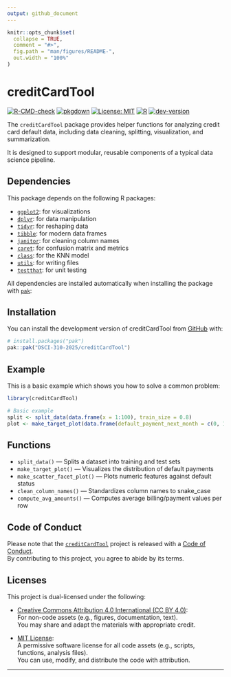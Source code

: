 ```yaml
---
output: github_document
---
```


<!-- README.md is generated from README.Rmd. Please edit that file -->

```r
knitr::opts_chunk$set(
  collapse = TRUE,
  comment = "#>",
  fig.path = "man/figures/README-",
  out.width = "100%"
)
```

# creditCardTool



<!-- badges: start -->
[![R-CMD-check](https://github.com/DSCI-310-2025/creditCardTool/actions/workflows/R-CMD-check.yaml/badge.svg)](https://github.com/DSCI-310-2025/creditCardTool/actions/workflows/R-CMD-check.yaml)
[![pkgdown](https://github.com/DSCI-310-2025/creditCardTool/actions/workflows/pkgdown.yaml/badge.svg)](https://DSCI-310-2025.github.io/creditCardTool/)
[![License: MIT](https://img.shields.io/badge/license-MIT-yellow.svg)](LICENSE.md)
[![R](https://img.shields.io/badge/R-%3E=4.0.0-blue)](https://cran.r-project.org/)
[![dev-version](https://img.shields.io/badge/dev%20version-0.0.0.9000-brightgreen)](https://github.com/DSCI-310-2025/creditCardTool)
<!-- badges: end -->



The `creditCardTool` package provides helper functions for analyzing credit card default data,
including data cleaning, splitting, visualization, and summarization.

It is designed to support modular, reusable components of a typical data science pipeline.


## Dependencies

This package depends on the following R packages:

- [`ggplot2`](https://ggplot2.tidyverse.org/): for visualizations
- [`dplyr`](https://dplyr.tidyverse.org/): for data manipulation
- [`tidyr`](https://tidyr.tidyverse.org/): for reshaping data
- [`tibble`](https://tibble.tidyverse.org/): for modern data frames
- [`janitor`](https://github.com/sfirke/janitor): for cleaning column names
- [`caret`](https://topepo.github.io/caret/): for confusion matrix and metrics
- [`class`](https://stat.ethz.ch/R-manual/R-devel/library/class/html/00Index.html): for the KNN model
- [`utils`](https://stat.ethz.ch/R-manual/R-devel/library/utils/html/00Index.html): for writing files
- [`testthat`](https://testthat.r-lib.org/): for unit testing

All dependencies are installed automatically when installing the package with [`pak`](https://pak.r-lib.org/):


## Installation

You can install the development version of creditCardTool from [GitHub](https://github.com/) with:

``` r
# install.packages("pak")
pak::pak("DSCI-310-2025/creditCardTool")
```

## Example

This is a basic example which shows you how to solve a common problem:

```r
library(creditCardTool)

# Basic example
split <- split_data(data.frame(x = 1:100), train_size = 0.8)
plot <- make_target_plot(data.frame(default_payment_next_month = c(0, 1, 0, 1)))
```

## Functions

- `split_data()` — Splits a dataset into training and test sets
- `make_target_plot()` — Visualizes the distribution of default payments
- `make_scatter_facet_plot()` — Plots numeric features against default status
- `clean_column_names()` — Standardizes column names to snake_case
- `compute_avg_amounts()` — Computes average billing/payment values per row

## Code of Conduct

Please note that the [`creditCardTool`](https://github.com/DSCI-310-2025/creditCardTool) project is released with a [Code of Conduct](CODE_OF_CONDUCT.md).  
By contributing to this project, you agree to abide by its terms.

## Licenses

This project is dual-licensed under the following:

- [Creative Commons Attribution 4.0 International (CC BY 4.0)](https://creativecommons.org/licenses/by/4.0/):  
  For non-code assets (e.g., figures, documentation, text).  
  You may share and adapt the materials with appropriate credit.

- [MIT License](LICENSE.md):  
  A permissive software license for all code assets (e.g., scripts, functions, analysis files).  
  You can use, modify, and distribute the code with attribution.
  
---
